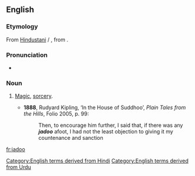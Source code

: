 ==English==

===Etymology===
From [[w:Hindustani|Hindustani]] {{term|जादू|tr=jādū|sc=Deva|lang=hi}} / {{term|جادو|tr=jādū|sc=ur-Arab|lang=ur}}, from {{etyl|fa|en}} {{term|جادو|tr=jâdu|sc=fa-Arab|lang=fa}}.

===Pronunciation===
* {{IPA|/ˈdʒɑːduː/|lang=en}}

===Noun===
{{en-noun|-}}

# {{context|Pakistan|India|lang=en}} [[magic|Magic]], [[sorcery]].
#* '''1888''', Rudyard Kipling, ‘In the House of Suddhoo’, ''Plain Tales from the Hills'', Folio 2005, p. 99:
#*: Then, to encourage him further, I said that, if there was any '''''jadoo''''' afoot, I had not the least objection to giving it my countenance and sanction

[[Category:English terms derived from Hindi]]
[[Category:English terms derived from Urdu]]

[[fr:jadoo]]